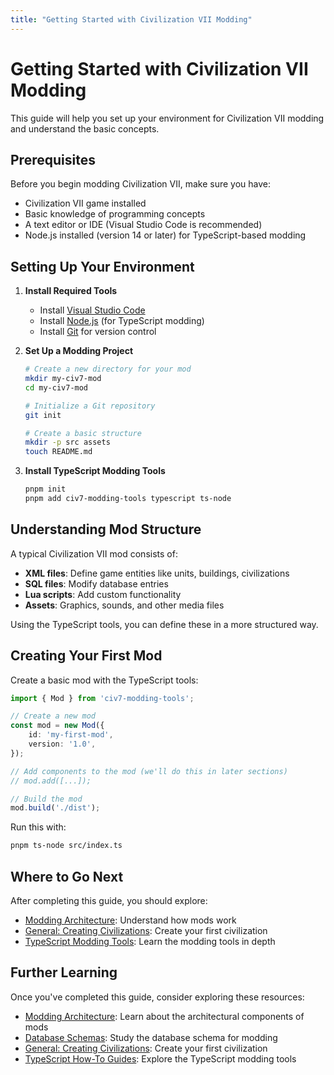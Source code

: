 ```yaml
---
title: "Getting Started with Civilization VII Modding"
---
```


# Getting Started with Civilization VII Modding

This guide will help you set up your environment for Civilization VII modding and understand the basic concepts.

## Prerequisites

Before you begin modding Civilization VII, make sure you have:

- Civilization VII game installed
- Basic knowledge of programming concepts
- A text editor or IDE (Visual Studio Code is recommended)
- Node.js installed (version 14 or later) for TypeScript-based modding

## Setting Up Your Environment

1. **Install Required Tools**
   - Install [Visual Studio Code](https://code.visualstudio.com/)
   - Install [Node.js](https://nodejs.org/) (for TypeScript modding)
   - Install [Git](https://git-scm.com/) for version control

2. **Set Up a Modding Project**
   ```bash
   # Create a new directory for your mod
   mkdir my-civ7-mod
   cd my-civ7-mod
   
   # Initialize a Git repository
   git init
   
   # Create a basic structure
   mkdir -p src assets
   touch README.md
   ```

3. **Install TypeScript Modding Tools**
   ```bash
   pnpm init
   pnpm add civ7-modding-tools typescript ts-node
   ```

## Understanding Mod Structure

A typical Civilization VII mod consists of:

- **XML files**: Define game entities like units, buildings, civilizations
- **SQL files**: Modify database entries
- **Lua scripts**: Add custom functionality
- **Assets**: Graphics, sounds, and other media files

Using the TypeScript tools, you can define these in a more structured way.

## Creating Your First Mod

Create a basic mod with the TypeScript tools:

```typescript
import { Mod } from 'civ7-modding-tools';

// Create a new mod
const mod = new Mod({
    id: 'my-first-mod',
    version: '1.0',
});

// Add components to the mod (we'll do this in later sections)
// mod.add([...]);

// Build the mod
mod.build('./dist');
```

Run this with:
```bash
pnpm ts-node src/index.ts
```

## Where to Go Next

After completing this guide, you should explore:

- [Modding Architecture](/community/guides/modding-architecture): Understand how mods work
- [General: Creating Civilizations](/community/guides/general-creating-civilizations): Create your first civilization
- [TypeScript Modding Tools](/community/guides/typescript/typescript-overview): Learn the modding tools in depth

## Further Learning

Once you've completed this guide, consider exploring these resources:

- [Modding Architecture](/community/guides/modding-architecture): Learn about the architectural components of mods
- [Database Schemas](/community/guides/database-schemas): Study the database schema for modding
- [General: Creating Civilizations](/community/guides/general-creating-civilizations): Create your first civilization
- [TypeScript How-To Guides](/community/guides/typescript/howto/index): Explore the TypeScript modding tools 